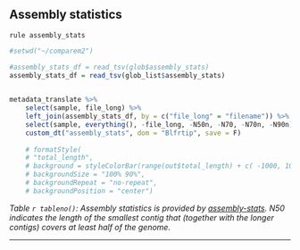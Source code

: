 
## Assembly statistics

`rule assembly_stats`


```r

#setwd("~/comparem2")

#assembly_stats_df = read_tsv(glob$assembly_stats) 
assembly_stats_df = read_tsv(glob_list$assembly_stats) 
        

metadata_translate %>%
    select(sample, file_long) %>%
    left_join(assembly_stats_df, by = c("file_long" = "filename")) %>%
    select(sample, everything(), -file_long, -N50n, -N70, -N70n, -N90n) %>% 
    custom_dt("assembly_stats", dom = "Blfrtip", save = F)
    
    # formatStyle(
    # "total_length",
    # background = styleColorBar(range(out$total_length) + c( -1000, 1000), 'lightblue'),
    # backgroundSize = "100% 90%",
    # backgroundRepeat = "no-repeat",
    # backgroundPosition = "center")


```

*Table `r tableno()`: Assembly statistics is provided by [assembly-stats](https://github.com/sanger-pathogens/assembly-stats#assembly-stats). N50 indicates the length of the smallest contig that (together with the longer contigs) covers at least half of the genome.*

---